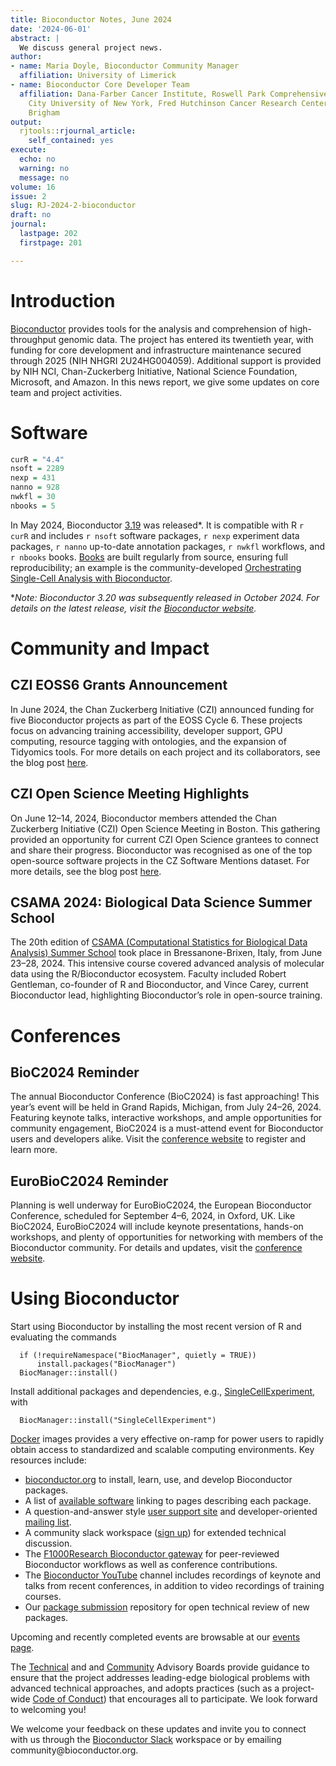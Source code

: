 ```yaml
---
title: Bioconductor Notes, June 2024
date: '2024-06-01'
abstract: |
  We discuss general project news.
author:
- name: Maria Doyle, Bioconductor Community Manager
  affiliation: University of Limerick
- name: Bioconductor Core Developer Team
  affiliation: Dana-Farber Cancer Institute, Roswell Park Comprehensive Cancer Center,
    City University of New York, Fred Hutchinson Cancer Research Center, Mass General
    Brigham
output:
  rjtools::rjournal_article:
    self_contained: yes
execute:
  echo: no
  warning: no
  message: no
volume: 16
issue: 2
slug: RJ-2024-2-bioconductor
draft: no
journal:
  lastpage: 202
  firstpage: 201

---
```




# Introduction 

[Bioconductor](https://bioconductor.org) provides
tools for the analysis and comprehension of high-throughput genomic
data.  The project has entered its twentieth year, with funding
for core development and infrastructure maintenance secured
through 2025 (NIH NHGRI 2U24HG004059).  Additional support is provided
by NIH NCI, Chan-Zuckerberg Initiative, National Science Foundation,
Microsoft, and Amazon. In this news report, we give some updates on 
core team and project activities.
 
# Software

```r
curR = "4.4"
nsoft = 2289
nexp = 431
nanno = 928
nwkfl = 30
nbooks = 5
```

In May 2024, Bioconductor [3.19](https://bioconductor.org/news/bioc_3_19_release/) was released*. It is compatible with R `r curR` and includes `r nsoft` software packages, `r nexp` experiment data packages, `r nanno` up-to-date annotation packages, `r nwkfl` workflows, and `r nbooks` books. [Books](https://bioconductor.org/books/release/) are built regularly from source, ensuring full reproducibility; an example is the community-developed [Orchestrating Single-Cell Analysis with Bioconductor](https://bioconductor.org/books/release/OSCA/).

\**Note: Bioconductor 3.20 was subsequently released in October 2024. For details on the latest release, visit the [Bioconductor website](https://bioconductor.org/news/).*


# Community and Impact

## CZI EOSS6 Grants Announcement

In June 2024, the Chan Zuckerberg Initiative (CZI) announced funding for five Bioconductor projects as part of the EOSS Cycle 6. These projects focus on advancing training accessibility, developer support, GPU computing, resource tagging with ontologies, and the expansion of Tidyomics tools. For more details on each project and its collaborators, see the blog post [here](https://blog.bioconductor.org/posts/2024-07-12-czi-eoss6-grants/).


## CZI Open Science Meeting Highlights

On June 12–14, 2024, Bioconductor members attended the Chan Zuckerberg Initiative (CZI) Open Science Meeting in Boston. This gathering provided an opportunity for current CZI Open Science grantees to connect and share their progress. Bioconductor was recognised as one of the top open-source software projects in the CZ Software Mentions dataset. For more details, see the blog post [here](https://blog.bioconductor.org/posts/2024-07-24-czi-os-meeting-highlights/).


## CSAMA 2024: Biological Data Science Summer School

The 20th edition of [CSAMA (Computational Statistics for Biological Data Analysis) Summer School](https://csama2024.bioconductor.eu/) took place in Bressanone-Brixen, Italy, from June 23–28, 2024. This intensive course covered advanced analysis of molecular data using the R/Bioconductor ecosystem. Faculty included Robert Gentleman, co-founder of R and Bioconductor, and Vince Carey, current Bioconductor lead, highlighting Bioconductor's role in open-source training. 

# Conferences

## BioC2024 Reminder

The annual Bioconductor Conference (BioC2024) is fast approaching! This year’s event will be held in Grand Rapids, Michigan, from July 24–26, 2024. Featuring keynote talks, interactive workshops, and ample opportunities for community engagement, BioC2024 is a must-attend event for Bioconductor users and developers alike. Visit the [conference website](https://www.bioc2024.bioconductor.org/) to register and learn more.

## EuroBioC2024 Reminder

Planning is well underway for EuroBioC2024, the European Bioconductor Conference, scheduled for September 4–6, 2024, in Oxford, UK. Like BioC2024, EuroBioC2024 will include keynote presentations, hands-on workshops, and plenty of opportunities for networking with members of the Bioconductor community. For details and updates, visit the [conference website](https://eurobioc2024.bioconductor.org/).


# Using Bioconductor

Start using
Bioconductor by installing the most recent version of R and evaluating
the commands
```
  if (!requireNamespace("BiocManager", quietly = TRUE))
      install.packages("BiocManager")
  BiocManager::install()
```

Install additional packages and dependencies,
e.g., [SingleCellExperiment](https://bioconductor.org/packages/SingleCellExperiment), with
```
  BiocManager::install("SingleCellExperiment")
```
[Docker](https://bioconductor.org/help/docker/)
images provides a very effective on-ramp for power users to rapidly
obtain access to standardized and scalable computing environments.
Key resources include:


- [bioconductor.org](https://bioconductor.org) to install,
  learn, use, and develop Bioconductor packages.
- A list of [available software](https://bioconductor.org/packages)
  linking to pages describing each package.
- A question-and-answer style
  [user support site](https://support.bioconductor.org) and
  developer-oriented [mailing list](https://stat.ethz.ch/mailman/listinfo/bioc-devel).
- A community slack workspace ([sign up](https://slack.bioconductor.org))
   for extended technical discussion.
- The [F1000Research Bioconductor gateway](https://f1000research.com/gateways/bioconductor)
for peer-reviewed Bioconductor workflows as well as conference contributions.
- The [Bioconductor YouTube](https://www.youtube.com/user/bioconductor)
     channel includes recordings of keynote and talks from recent 
     conferences, in addition to 
     video recordings of training courses. 
- Our [package submission](https://github.com/Bioconductor/Contributions)
  repository for open technical review of new packages.

Upcoming and recently completed events are browsable at our
[events page](https://bioconductor.org/help/events/).

The [Technical](https://bioconductor.org/about/technical-advisory-board/)
and and [Community](https://bioconductor.org/about/community-advisory-board/)
Advisory Boards provide guidance to ensure that the project addresses
leading-edge biological problems with advanced technical approaches,
and adopts practices (such as a
project-wide [Code of Conduct](https://bioconductor.org/about/code-of-conduct/))
that encourages all to participate. We look forward to
welcoming you!

We welcome your feedback on these updates and invite you to connect with us through the [Bioconductor Slack](https://slack.bioconductor.org) workspace or by emailing community@bioconductor.org.
